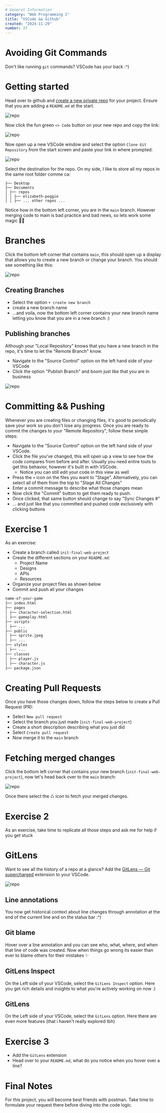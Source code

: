 ```yaml
---
# General Information
category: "Web Programming I"
title: "VSCode && Github"
created: "2024-11-29"
number: 37
---
```


# Avoiding Git Commands

Don't like running `git` commands? VSCode has your back :^)

# Getting started

Head over to github and [create a new private repo](https://github.com/new) for your project. Ensure that you are adding a `README.md` at the start.

![repo](./assets/repo.png)

Now click the fun green `<> Code` button on your new repo and copy the link:

![repo](./assets/clone.png)

Now open up a new VSCode window and select the option `Clone Git Repository` from the start screen and paste your link in where prompted:

![repo](./assets/prompt.png)

Select the destination for the repo. On my side, I like to store all my repos in the same root folder comme ca:

```text
├── Desktop
├── Documents
│ ├── repos
│ │ ├── elizabeth-poggie
│ │ ├── ... other repos ...
```

Notice how in the bottom left corner, you are in the `main` branch. However merging code to main is bad practice and bad news, so lets work some magic 🧙‍♀️

# Branches

Click the bottom left corner that contains `main`, this should open up a display that allows you to create a new branch or change your branch. You should see something like this:

![repo](./assets/branches.png)

## Creating Branches

- Select the option `+ create new branch`
- create a new branch name
- ...and voila, now the bottom left corner contains your new branch name letting you know that you are in a new branch :)

## Publishing branches

Although your "Local Repository" knows that you have a new branch in the repo, it's time to let the "Remote Branch" know.

- Navigate to the "Source Control" option on the left hand side of your VSCode
- Click the option "Publish Branch" and boom just like that you are in business

![repo](./assets/publish.png)

# Committing && Pushing

Whenever you are creating files or changing files, it's good to periodically save your work so you don't lose any progress. Once you are ready to commit the changes to your "Remote Repository", follow these simple steps:

- Navigate to the "Source Control" option on the left hand side of your VSCode.
- Click the file you've changed, this will open up a view to see how the code compares from before and after. Usually you need entire tools to get this behavior, however it's built in with VSCode.
  - Notice you can still edit your code in this view as well
- Press the `+` icon on the files you want to "Stage". Alternatively, you can select all of them from the top to "Stage All Changes"
- Enter a commit message to describe what those changes mean
- Now click the "Commit" button to get them ready to push.
- Once clicked, that same button should change to say "Sync Changes #"
- ... and just like that you committed and pushed code exclusively with clicking buttons

# Exercise 1

As an exercise:

- Create a branch called `init-final-web-project`
- Create the different sections on your `README.md`:
  - Project Name
  - Designs
  - APIs
  - Resources
- Organize your project files as shown below
- Commit and push all your changes

```md
name-of-your-game
├── index.html
├── pages
│ ├── character-selection.html
│ ├── gameplay.html
├── scripts
│ ├── ...
├── public
│ ├── sprite.jpeg
│ ├── ...
├── styles
│ ├── ...
├── classes
│ ├── player.js
│ ├── character.js
├── package.json
```

# Creating Pull Requests

Once you have those changes down, follow the steps below to create a Pull Request (PR):

- Select `New pull request`
- Select the branch you just made (`init-final-web-project`)
- Create a short description describing what you just did
- Select `Create pull request`
- Now merge it to the `main` branch

# Fetching merged changes

Click the bottom left corner that contains your new branch (`init-final-web-project`), now let's head back over to the `main` branch:

![repo](./assets/main.png)

Once there select the ♺ icon to fetch your merged changes.

# Exercise 2

As an exercise, take time to replicate all those steps and ask me for help if you get stuck

# GitLens

Want to see all the history of a repo at a glance? Add the [GitLens — Git supercharged](https://marketplace.visualstudio.com/items?itemName=eamodio.gitlens) extension to your VSCode.

![repo](./assets/lens.png)

## Line annotations

You now get historical context about line changes through annotation at the end of the current line and on the status bar :^)

## Git blame

Hover over a line annotation and you can see who, what, where, and when that line of code was created. Now when things go wrong its easier than ever to blame others for their mistakes ✨

## GitLens Inspect

On the Left side of your VSCode, select the `GitLens Inspect` option. Here you get rich details and insights to what you're actively working on now :)

## GitLens

On the Left side of your VSCode, select the `GitLens` option. Here there are even more features (that i haven't really explored tbh)

# Exercise 3

- Add the `GitLens` extension
- Head over to your `README.md`, what do you notice when you hover over a line?

# Final Notes

For this project, you will become best friends with postman. Take time to formulate your request there before diving into the code logic.

